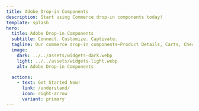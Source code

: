 ```yaml
---
title: Adobe Drop-in Components
description: Start using Commerce drop-in components today!
template: splash
hero:
  title: Adobe Drop-in Components
  subtitle: Connect. Customize. Captivate.
  tagline: Our commerce drop-in components—Product Details, Carts, Checkout and more—are among the fastest and most customizable commerce components in the industry.
  image:
    dark: ../../assets/widgets-dark.webp
    light: ../../assets/widgets-light.webp
    alt: Adobe Drop-in Components

  actions:
    - text: Get Started Now!
      link: /understand/
      icon: right-arrow
      variant: primary
---
```



<CardGrid layout="stagger">
  <LinkCard
    icon="star"
    title="What are drop-ins?"
    description="Learn how drop-ins work to accelerate sites and engage customers."
    href="/understand/"
  />
  <LinkCard
    icon="star"
    title="How to install drop-ins"
    description="Learn to add and configure drop-ins into your frontend."
    href="/setup/"
  />
  <LinkCard
    icon="star"
    title="How to style drop-ins"
    description="Learn to customize drop-ins to match your brand."
    href="/style/"
  />
  <LinkCard
    icon="star"
    title="How to extend drop-ins"
    description="Learn to extend drop-ins with additional components and functions."
    href="/extend/"
  />
</CardGrid>
